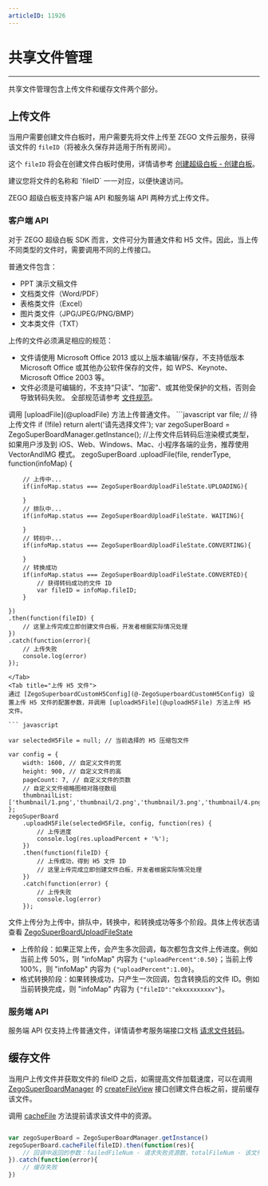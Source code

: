```yaml
---
articleID: 11926
---
```


# 共享文件管理

- - -

共享文件管理包含上传文件和缓存文件两个部分。

## 上传文件

当用户需要创建文件白板时，用户需要先将文件上传至 ZEGO 文件云服务，获得该文件的 `fileID`（将被永久保存并适用于所有房间）。

这个 `fileID` 将会在创建文件白板时使用，详情请参考 [创建超级白板 - 创建白板](../Quick%20Start/create%20white%20board.mdx)。

<Note title="Note">
建议您将文件的名称和 `fileID` 一一对应，以便快速访问。
</Note>

ZEGO 超级白板支持客户端 API 和服务端 API 两种方式上传文件。

### 客户端 API

对于 ZEGO 超级白板 SDK 而言，文件可分为普通文件和 H5 文件。因此，当上传不同类型的文件时，需要调用不同的上传接口。

普通文件包含：

- PPT 演示文稿文件
- 文档类文件（Word/PDF）
- 表格类文件（Excel）
- 图片类文件（JPG/JPEG/PNG/BMP）
- 文本类文件（TXT）

<Warning title="Warning">
上传的文件必须满足相应的规范：

- 文件请使用 Microsoft Office 2013 或以上版本编辑/保存，不支持低版本 Microsoft Office 或其他办公软件保存的文件，如 WPS、Keynote、Microsoft Office 2003 等。
- 文件必须是可编辑的，不支持“只读”、“加密”、或其他受保护的文档，否则会导致转码失败。
全部规范请参考 [文件规范](../Product%20Desc/Use%20restrictions/fileRule.mdx)。

</Warning>

<Tabs>
<Tab title="上传普通文件">
调用 [uploadFile](@uploadFile) 方法上传普通文件。
```javascript
var file; // 待上传文件
if (!file) return alert('请先选择文件');
var zegoSuperBoard = ZegoSuperBoardManager.getInstance();
//上传文件后转码后渲染模式类型，如果用户涉及到 iOS、Web、Windows、Mac、小程序各端的业务，推荐使用 VectorAndIMG 模式。
zegoSuperBoard
    .uploadFile(file, renderType, function(infoMap) {

        // 上传中...
        if(infoMap.status === ZegoSuperBoardUploadFileState.UPLOADING){
        
        }
        // 排队中...
        if(infoMap.status === ZegoSuperBoardUploadFileState. WAITING){
        
        }
        // 转码中...
        if(infoMap.status === ZegoSuperBoardUploadFileState.CONVERTING){
        
        }
        // 转换成功
        if(infoMap.status === ZegoSuperBoardUploadFileState.CONVERTED){
            // 获得转码成功的文件 ID
            var fileID = infoMap.fileID;
        }
         
    })
    .then(function(fileID) {
        // 这里上传完成立即创建文件白板，开发者根据实际情况处理
    })
    .catch(function(error){
        // 上传失败
        console.log(error)
    });
```
</Tab>
<Tab title="上传 H5 文件">
通过 [ZegoSuperboardCustomH5Config](@-ZegoSuperboardCustomH5Config) 设置上传 H5 文件的配置参数，并调用 [uploadH5File](@uploadH5File) 方法上传 H5 文件。

``` javascript

var selectedH5File = null; // 当前选择的 H5 压缩包文件

var config = {
    width: 1600, // 自定义文件的宽
    height: 900, // 自定义文件的高
    pageCount: 7, // 自定义文件的页数
    // 自定义文件缩略图相对路径数组
    thumbnailList: ['thumbnail/1.png','thumbnail/2.png','thumbnail/3.png','thumbnail/4.png','thumbnail/5.png','thumbnail/6.png','thumbnail/7.png']
};
zegoSuperBoard
    .uploadH5File(selectedH5File, config, function(res) {
        // 上传进度
        console.log(res.uploadPercent + '%');
    })
    .then(function(fileID) {
        // 上传成功，得到 H5 文件 ID
        // 这里上传完成立即创建文件白板，开发者根据实际情况处理
    })
    .catch(function(error) {
        // 上传失败
        console.log(error)
    }); 
```
</Tab>
</Tabs>

文件上传分为上传中，排队中，转换中，和转换成功等多个阶段。具体上传状态请查看 [ZegoSuperBoardUploadFileState](@-ZegoSuperBoardUploadFileState)

- 上传阶段：如果正常上传，会产生多次回调，每次都包含文件上传进度。例如当前上传 50%，则 "infoMap" 内容为 `{"uploadPercent":0.50}`；当前上传 100%，则 "infoMap" 内容为 `{"uploadPercent":1.00}`。
- 格式转换阶段：如果转换成功，只产生一次回调，包含转换后的文件 ID。例如当前转换完成，则 "infoMap" 内容为 `{"fileID":"ekxxxxxxxxv"}`。

### 服务端 API

服务端 API 仅支持上传普通文件，详情请参考服务端接口文档 [请求文件转码](/super-board-server/cvt-doc)。

## 缓存文件

当用户上传文件并获取文件的 fileID 之后，如需提高文件加载速度，可以在调用 [ZegoSuperBoardManager](@-ZegoSuperBoardManager) 的 [createFileView](@createFileView) 接口创建文件白板之前，提前缓存该文件。

调用 [cacheFile](@cacheFile) 方法提前请求该文件中的资源。
``` javascript

var zegoSuperBoard = ZegoSuperBoardManager.getInstance()
zegoSuperBoard.cacheFile(fileID).then(function(res){
    // 回调中返回的参数：failedFileNum - 请求失败资源数，totalFileNum - 该文件预请求总资源数
}).catch(function(error){
    // 缓存失败
})

```
